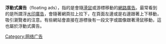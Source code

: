 {{original research|time=2018-09-25T06:40:32+00:00}}
{{unreferenced|time=2018-09-25T06:40:32+00:00}}
'''浮動式廣告'''（floating ads），指的是會隨[[滑鼠|滑鼠]]或游標移動的[[網路廣告|網路廣告]]。最常看到的是所謂浮[[水印|水印]][[廣告|廣告]]，會隨著網頁拉上拉下，在頁面左邊或是右邊跟著上下移動，吸引瀏覽者的注意。有些網站會直接在游標後有一段文字或圖像跟著滑鼠移動，這也屬於浮動式廣告。

{{ad-stub}}

[[Category:网络广告|Category:网络广告]]